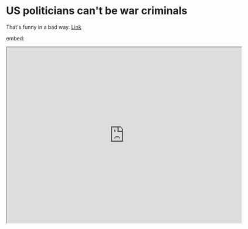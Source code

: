 # US politicians can't be war criminals

That's funny in a bad way.
<a href="https://www.hrw.org/news/2002/08/03/us-hague-invasion-act-becomes-law">Link</a>

embed:
<iframe
    width="640"
    height="480"
    src="https://www.hrw.org/news/2002/08/03/us-hague-invasion-act-becomes-law"
/>
